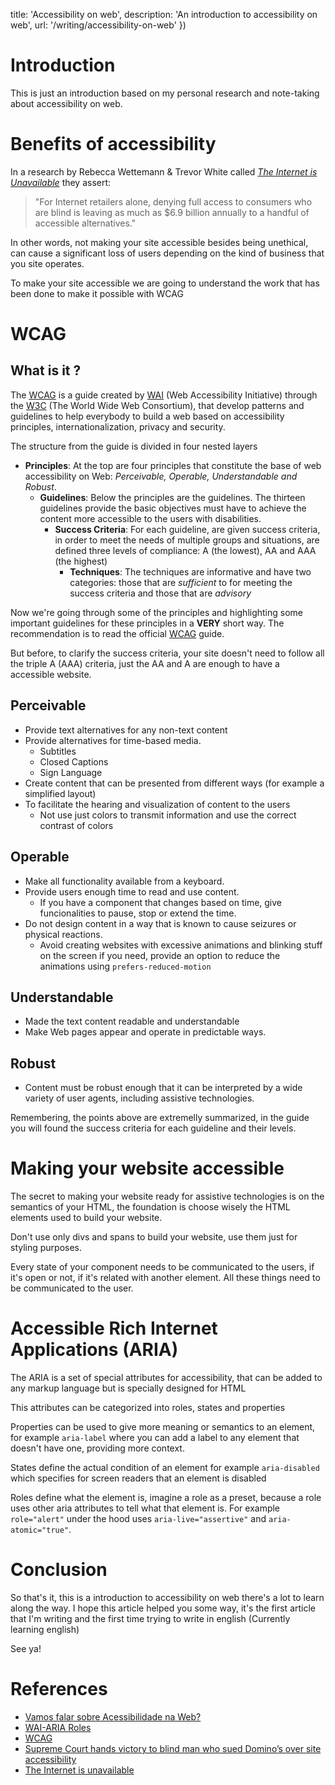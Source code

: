 
   title: 'Accessibility on web',
   description: 'An introduction to accessibility on web',
   url: '/writing/accessibility-on-web'
})

# Introduction

This is just an introduction based on my personal research and note-taking about accessibility on web.

# Benefits of accessibility

In a research by Rebecca Wettemann & Trevor White called [_The Internet is Unavailable_](https://nucleusresearch.com/research/single/the-internet-is-unavailable/) they assert:

> "For Internet retailers alone, denying full access to consumers who are blind is leaving as much as $6.9 billion annually to a handful of accessible alternatives."

In other words, not making your site accessible besides being unethical, can cause a significant loss of users depending on the kind of business that you site operates.

To make your site accessible we are going to understand the work that has been done to make it possible with WCAG

# WCAG

## What is it ?

The [WCAG](https://www.w3.org/TR/WCAG21/) is a guide created by [WAI](https://www.w3.org/WAI/) (Web Accessibility Initiative) through the [W3C](https://www.w3.org/) (The World Wide Web Consortium), that develop patterns and guidelines to help everybody to build a web based on accessibility principles, internationalization, privacy and security.

The structure from the guide is divided in four nested layers

- **Principles**: At the top are four principles that constitute the base of web accessibility on Web: _Perceivable, Operable, Understandable and Robust_.
	- **Guidelines**: Below the principles are the guidelines. The thirteen guidelines provide the basic objectives must have to achieve the content more accessible to the users with disabilities.
		- **Success Criteria**: For each guideline, are given success criteria, in order to meet the needs of multiple groups and situations, are defined three levels of compliance: A (the lowest), AA and AAA (the highest)
			- **Techniques**: The techniques are informative and have two categories: those that are _sufficient_ to for meeting the success criteria and those that are _advisory_

Now we're going through some of the principles and highlighting some important guidelines for these principles in a **VERY** short way. The recommendation is to read the official [WCAG](https://www.w3.org/TR/WCAG21/) guide.

But before, to clarify the success criteria, your site doesn't need to follow all the triple A (AAA) criteria, just the AA and A are enough to have a accessible website.

## Perceivable

- Provide text alternatives for any non-text content
- Provide alternatives for time-based media.
	- Subtitles
	- Closed Captions
	- Sign Language
- Create content that can be presented from different ways (for example a simplified layout)
- To facilitate the hearing and visualization of content to the users
	- Not use just colors to transmit information and use the correct contrast of colors

## Operable

- Make all functionality available from a keyboard.
- Provide users enough time to read and use content.
	- If you have a component that changes based on time, give funcionalities to pause, stop or extend the time.
- Do not design content in a way that is known to cause seizures or physical reactions.
	- Avoid creating websites with excessive animations and blinking stuff on the screen if you need, provide an option to reduce the animations using `prefers-reduced-motion`
## Understandable

- Made the text content readable and understandable
- Make Web pages appear and operate in predictable ways.

## Robust

- Content must be robust enough that it can be interpreted by a wide variety of user agents, including assistive technologies.

Remembering, the points above are extremelly summarized, in the guide you will found the success criteria for each guideline and their levels.

# Making your website accessible

The secret to making your website ready for assistive technologies is on the semantics of your HTML, the foundation is choose wisely the HTML elements used to build your website.

Don't use only divs and spans to build your website, use them just for styling purposes.

Every state of your component needs to be communicated to the users, if it's open or not, if it's related with another element. All these things need to be communicated to the user.

# Accessible Rich Internet Applications (ARIA)

The ARIA is a set of special attributes for accessibility, that can be added to any markup language but is specially designed for HTML

This attributes can be categorized into roles, states and properties

Properties can be used to give more meaning or semantics to an element, for example `aria-label` where you can add a label to any element that doesn't have one, providing more context.

States define the actual condition of an element for example `aria-disabled` which specifies for screen readers that an element is disabled

Roles define what the element is, imagine a role as a preset, because a role uses other aria attributes to tell what that element is. For example `role="alert"` under the hood uses `aria-live="assertive"` and `aria-atomic="true"`.

# Conclusion

So that's it, this is a introduction to accessibility on web there's a lot to learn along the way. I hope this article helped you some way, it's the first article that I'm writing and the first time trying to write in english (Currently learning english)

See ya!

# References

- [Vamos falar sobre Acessibilidade na Web?](https://youtu.be/QLO0iZ1BbQo?si=XiP_pXnWudcCnu3x)
- [WAI-ARIA Roles](https://developer.mozilla.org/en-US/docs/Web/Accessibility/ARIA/Roles)
- [WCAG](https://www.w3c.br/traducoes/wcag/wcag21-pt-BR/#abstract)
- [Supreme Court hands victory to blind man who sued Domino’s over site accessibility](https://www.cnbc.com/2019/10/07/dominos-supreme-court.html)
- [The Internet is unavailable](https://nucleusresearch.com/research/single/the-internet-is-unavailable/)
